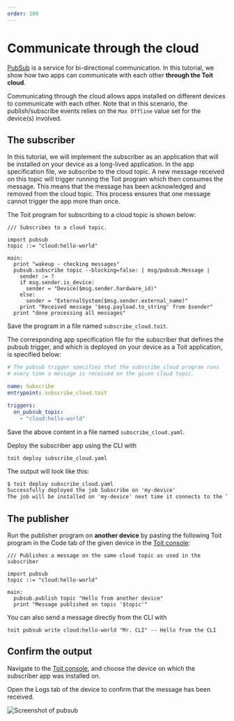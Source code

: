 ```yaml
---
order: 100
---
```



# Communicate through the cloud

[PubSub](../../../../apis/pubsub) is a service for bi-directional communication. In this tutorial, we show how two apps can communicate with each other **through the Toit cloud**.

Communicating through the cloud allows apps installed on different devices to communicate with each other.
Note that in this scenario, the publish/subscribe events relies on the `Max Offline` value set for the device(s) involved.

## The subscriber

In this tutorial, we will implement the subscriber as an application that will be installed on your device as a long-lived application.
In the app specification file, we subscribe to the cloud topic. A new message received on this topic will trigger running
the Toit program which then consumes the message. This means that the message has
been acknowledged and removed from the cloud topic. This process ensures that one
message cannot trigger the app more than once.

The Toit program for subscribing to a cloud topic is shown below:

```
/// Subscribes to a cloud topic.

import pubsub
topic ::= "cloud:hello-world"

main:
  print "wakeup - checking messages"
  pubsub.subscribe topic --blocking=false: | msg/pubsub.Message |
    sender := ?
    if msg.sender.is_device:
      sender = "Device($msg.sender.hardware_id)"
    else:
      sender = "ExternalSystem($msg.sender.external_name)"
    print "Received message '$msg.payload.to_string' from $sender"
  print "done processing all messages"
```

Save the program in a file named `subscribe_cloud.toit`.

The corresponding app specification file for the subscriber that defines the pubsub trigger, and which is deployed on your device as a Toit application, is specified below:

```yaml
# The pubsub trigger specifies that the subscribe_cloud program runs
# every time a message is received on the given cloud topic.

name: Subscribe
entrypoint: subscribe_cloud.toit

triggers:
  on_pubsub_topic:
    - "cloud:hello-world"
```

Save the above content in a file named `subscribe_cloud.yaml`.

Deploy the subscriber app using the CLI with

```shell
toit deploy subscribe_cloud.yaml
```

The output will look like this:

```txt
$ toit deploy subscribe_cloud.yaml
Successfully deployed the job Subscribe on 'my-device'
The job will be installed on 'my-device' next time it connects to the Toit console
```

## The publisher

Run the publisher program on **another device** by pasting the following Toit program in the Code tab of the given device in the [Toit console](https://console.toit.io):

```
/// Publishes a message on the same cloud topic as used in the subscriber

import pubsub
topic ::= "cloud:hello-world"

main:
  pubsub.publish topic "Hello from another device"
  print "Message published on topic '$topic'"
```

You can also send a message directly from the CLI with

```shell
toit pubsub write cloud:hello-world "Mr. CLI" -- Hello from the CLI
```

## Confirm the output

Navigate to the [Toit console](https://console.toit.io), and choose the device on which the subscriber
app was installed on.

Open the Logs tab of the device to confirm that the message has been received.

<img src={HelloFromPubsub} alt="Screenshot of pubsub" />
